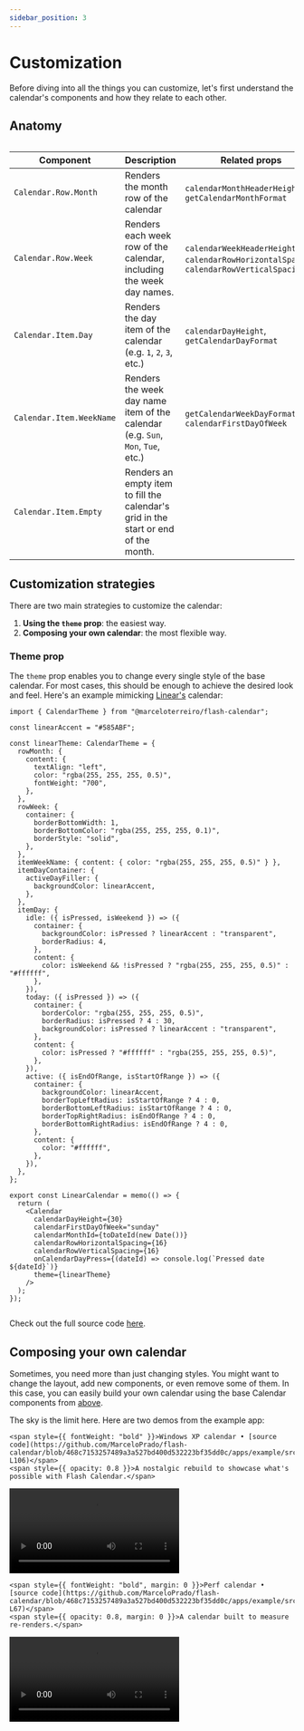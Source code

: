 ```yaml
---
sidebar_position: 3
---
```



# Customization

Before diving into all the things you can customize, let's first understand the calendar's components and how they relate to each other.

## Anatomy

<Image img={anatomy} width={500} />

| Component                | Description                                                                         | Related props                                                                            |
| ------------------------ | ----------------------------------------------------------------------------------- | ---------------------------------------------------------------------------------------- |
| `Calendar.Row.Month`     | Renders the month row of the calendar                                               | `calendarMonthHeaderHeight`, `getCalendarMonthFormat`                                    |
| `Calendar.Row.Week`      | Renders each week row of the calendar, including the week day names.                | `calendarWeekHeaderHeight`, `calendarRowHorizontalSpacing`, `calendarRowVerticalSpacing` |
| `Calendar.Item.Day`      | Renders the day item of the calendar (e.g. `1`, `2`, `3`, etc.)                     | `calendarDayHeight`, `getCalendarDayFormat`                                              |
| `Calendar.Item.WeekName` | Renders the week day name item of the calendar (e.g. `Sun`, `Mon`, `Tue`, etc.)     | `getCalendarWeekDayFormat`, `calendarFirstDayOfWeek`                                     |
| `Calendar.Item.Empty`    | Renders an empty item to fill the calendar's grid in the start or end of the month. |                                                                                          |

## Customization strategies

There are two main strategies to customize the calendar:

1. **Using the `theme` prop**: the easiest way.
2. **Composing your own calendar**: the most flexible way.

### Theme prop

The `theme` prop enables you to change every single style of the base calendar. For most cases, this should be enough to achieve the desired look and feel. Here's an example mimicking [Linear's](https://linear.app/) calendar:

<HStack spacing={24} alignItems="flex-start">

<div>

```tsx
import { CalendarTheme } from "@marceloterreiro/flash-calendar";

const linearAccent = "#585ABF";

const linearTheme: CalendarTheme = {
  rowMonth: {
    content: {
      textAlign: "left",
      color: "rgba(255, 255, 255, 0.5)",
      fontWeight: "700",
    },
  },
  rowWeek: {
    container: {
      borderBottomWidth: 1,
      borderBottomColor: "rgba(255, 255, 255, 0.1)",
      borderStyle: "solid",
    },
  },
  itemWeekName: { content: { color: "rgba(255, 255, 255, 0.5)" } },
  itemDayContainer: {
    activeDayFiller: {
      backgroundColor: linearAccent,
    },
  },
  itemDay: {
    idle: ({ isPressed, isWeekend }) => ({
      container: {
        backgroundColor: isPressed ? linearAccent : "transparent",
        borderRadius: 4,
      },
      content: {
        color: isWeekend && !isPressed ? "rgba(255, 255, 255, 0.5)" : "#ffffff",
      },
    }),
    today: ({ isPressed }) => ({
      container: {
        borderColor: "rgba(255, 255, 255, 0.5)",
        borderRadius: isPressed ? 4 : 30,
        backgroundColor: isPressed ? linearAccent : "transparent",
      },
      content: {
        color: isPressed ? "#ffffff" : "rgba(255, 255, 255, 0.5)",
      },
    }),
    active: ({ isEndOfRange, isStartOfRange }) => ({
      container: {
        backgroundColor: linearAccent,
        borderTopLeftRadius: isStartOfRange ? 4 : 0,
        borderBottomLeftRadius: isStartOfRange ? 4 : 0,
        borderTopRightRadius: isEndOfRange ? 4 : 0,
        borderBottomRightRadius: isEndOfRange ? 4 : 0,
      },
      content: {
        color: "#ffffff",
      },
    }),
  },
};

export const LinearCalendar = memo(() => {
  return (
    <Calendar
      calendarDayHeight={30}
      calendarFirstDayOfWeek="sunday"
      calendarMonthId={toDateId(new Date())}
      calendarRowHorizontalSpacing={16}
      calendarRowVerticalSpacing={16}
      onCalendarDayPress={(dateId) => console.log(`Pressed date ${dateId}`)}
      theme={linearTheme}
    />
  );
});
```

</div>

<Image img={linearTheme} width={250} />

</HStack>

Check out the full source code [here](https://github.com/MarceloPrado/flash-calendar/blob/468c7153257489a3a527bd400d532223bf35dd0c/apps/example/src/components/ThemeableCalendar/LinearCalendar.tsx#L89).

## Composing your own calendar

Sometimes, you need more than just changing styles. You might want to change the layout, add new components, or even remove some of them. In this case, you can easily build your own calendar using the base Calendar components from [above](#anatomy).

The sky is the limit here. Here are two demos from the example app:

<HStack spacing={24} alignItems="flex-start">

<VStack spacing={12} alignItems="center">
  <VStack spacing={4} alignItems="center">

    <span style={{ fontWeight: "bold" }}>Windows XP calendar • [source code](https://github.com/MarceloPrado/flash-calendar/blob/468c7153257489a3a527bd400d532223bf35dd0c/apps/example/src/components/ThemeableCalendar/Calendar.stories.tsx#L41-L106)</span>
    <span style={{ opacity: 0.8 }}>A nostalgic rebuild to showcase what's possible with Flash Calendar.</span>

  </VStack>
  <video controls width={300}>
    <source src="/videos/windows-xp-calendar.mp4" type="video/mp4" />
  </video>
</VStack>

<VStack spacing={12} alignItems="center">
  <VStack spacing={4} alignItems="center">

    <span style={{ fontWeight: "bold", margin: 0 }}>Perf calendar • [source code](https://github.com/MarceloPrado/flash-calendar/blob/468c7153257489a3a527bd400d532223bf35dd0c/apps/example/src/components/PerfTestCalendar/PerfTestCalendarList.stories.tsx#L47-L67)</span>
    <span style={{ opacity: 0.8, margin: 0 }}>A calendar built to measure re-renders.</span>

  </VStack>
  <video controls width={300}>
    <source src="/videos/perf-calendar.mp4" type="video/mp4" />
  </video>
</VStack>

</HStack>
